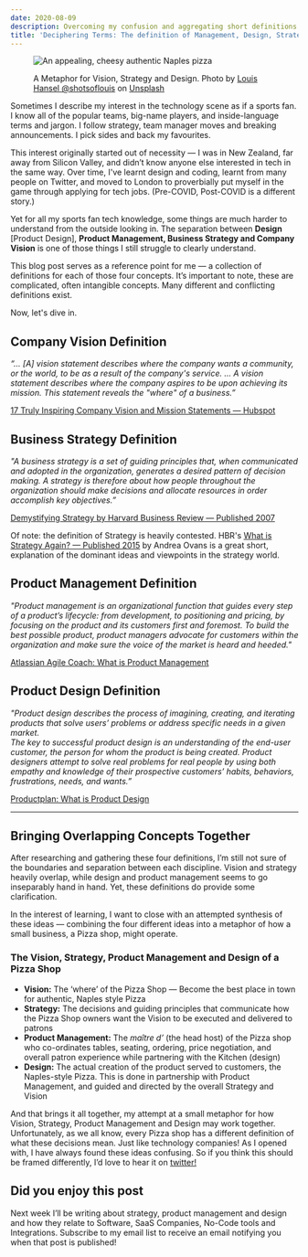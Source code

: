 ```yaml
---
date: 2020-08-09
description: Overcoming my confusion and aggregating short definitions that explain the difference between Design, Product Management, Strategy and Vision in Technology Companies.
title: 'Deciphering Terms: The definition of Management, Design, Strategy and Vision in Tech Companies'
---
```


<figure>

![An appealing, cheesy authentic Naples pizza](https://res.cloudinary.com/jasontcrabtree/image/upload/v1596984591/blog-post-imgs/naples-pizza-definition-of-design.jpg)

  <figcaption>A Metaphor for Vision, Strategy and Design. Photo by <a href="https://unsplash.com/@louishansel?utm_source=unsplash&amp;utm_medium=referral&amp;utm_content=creditCopyText">Louis Hansel @shotsoflouis</a> on <a href="https://unsplash.com/s/photos/italian-pizza?utm_source=unsplash&amp;utm_medium=referral&amp;utm_content=creditCopyText">Unsplash</a></figcaption>
</figure>

Sometimes I describe my interest in the technology scene as if a sports fan. I know all of the popular teams, big-name players, and inside-language terms and jargon. I follow strategy, team manager moves and breaking announcements. I pick sides and back my favourites.

This interest originally started out of necessity — I was in New Zealand, far away from Silicon Valley, and didn’t know anyone else interested in tech in the same way. Over time, I've learnt design and coding, learnt from many people on Twitter, and moved to London to proverbially put myself in the game through applying for tech jobs. (Pre-COVID, Post-COVID is a different story.)

Yet for all my sports fan tech knowledge, some things are much harder to understand from the outside looking in. The separation between **Design** [Product Design], **Product Management, Business Strategy and Company Vision** is one of those things I still struggle to clearly understand.

This blog post serves as a reference point for me — a collection of definitions for each of those four concepts. It’s important to note, these are complicated, often intangible concepts. Many different and conflicting definitions exist.

Now, let's dive in.

## Company Vision Definition

*“… [A] vision statement describes where the company wants a community, or the world, to be as a result of the company's service. … A vision statement describes where the company aspires to be upon achieving its mission. This statement reveals the "where" of a business.”*

[17 Truly Inspiring Company Vision and Mission Statements — Hubspot](https://blog.hubspot.com/marketing/inspiring-company-mission-statements)

## Business Strategy Definition

*"A business strategy is a set of guiding principles that, when communicated and adopted in the organization, generates a desired pattern of decision making. A strategy is therefore about how people throughout the organization should make decisions and allocate resources in order accomplish key objectives.”*

[Demystifying Strategy by Harvard Business Review — Published 2007](https://hbr.org/2007/09/demystifying-strategy-the-what)

Of note: the definition of Strategy is heavily contested. HBR's [What is Strategy Again? — Published 2015](https://hbr.org/2015/05/what-is-strategy-again) by Andrea Ovans is a great short, explanation of the dominant ideas and viewpoints in the strategy world.

## Product Management Definition

*"Product management is an organizational function that guides every step of a product’s lifecycle: from development, to positioning and pricing, by focusing on the product and its customers first and foremost. To build the best possible product, product managers advocate for customers within the organization and make sure the voice of the market is heard and heeded."*

[Atlassian Agile Coach: What is Product Management](https://www.atlassian.com/agile/product-management)

## Product Design Definition

*"Product design describes the process of imagining, creating, and iterating products that solve users’ problems or address specific needs in a given market.* <br/>
*The key to successful product design is an understanding of the end-user customer, the person for whom the product is being created. Product designers attempt to solve real problems for real people by using both empathy and knowledge of their prospective customers’ habits, behaviors, frustrations, needs, and wants.”*

[Productplan: What is Product Design](https://www.productplan.com/glossary/product-design/)

<hr/>

<BlogPostInlineNewsletterSignup/>

## Bringing Overlapping Concepts Together

After researching and gathering these four definitions, I’m still not sure of the boundaries and separation between each discipline. Vision and strategy heavily overlap, while design and product management seems to go inseparably hand in hand. Yet, these definitions do provide some clarification.

In the interest of learning, I want to close with an attempted synthesis of these ideas — combining the four different ideas into a metaphor of how a small business, a Pizza shop, might operate.

### The Vision, Strategy, Product Management and Design of a Pizza Shop

- **Vision:** The ‘where’ of the Pizza Shop — Become the best place in town for authentic, Naples style Pizza
- **Strategy:** The decisions and guiding principles that communicate how the Pizza Shop owners want the Vision to be executed and delivered to patrons
- **Product Management:** The *maître d’* (the head host) of the Pizza shop who co-ordinates tables, seating, ordering, price negotiation, and overall patron experience while partnering with the Kitchen (design)
- **Design:** The actual creation of the product served to customers, the Naples-style Pizza. This is done in partnership with Product Management, and guided and directed by the overall Strategy and Vision

And that brings it all together, my attempt at a small metaphor for how Vision, Strategy, Product Management and Design may work together. Unfortunately, as we all know, every Pizza shop has a different definition of what these decisions mean. Just like technology companies! As I opened with, I have always found these ideas confusing. So if you think this should be framed differently, I’d love to hear it on [twitter!](https://twitter.com/jasontcrabtree)

## Did you enjoy this post

Next week I’ll be writing about strategy, product management and design and how they relate to Software, SaaS Companies, No-Code tools and Integrations. Subscribe to my email list to receive an email notifying you when that post is published!
